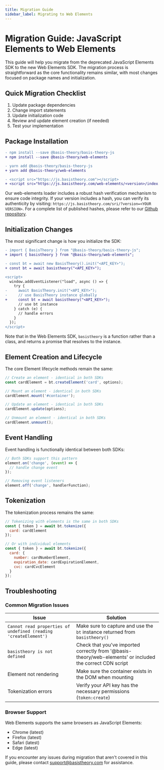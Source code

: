 ```yaml
---
title: Migration Guide
sidebar_label: Migrating to Web Elements
---
```



# Migration Guide: JavaScript Elements to Web Elements

This guide will help you migrate from the deprecated JavaScript Elements SDK to the new Web Elements SDK. The migration process is straightforward as the core functionality remains similar, with most changes focused on package names and initialization.

## Quick Migration Checklist

1. Update package dependencies
2. Change import statements
3. Update initialization code
4. Review and update element creation (if needed)
5. Test your implementation

## Package Installation

<Tabs className="bt-tabs" queryString="package-manager">
  <TabItem value="npm" label="npm">

```diff
- npm install --save @basis-theory/basis-theory-js
+ npm install --save @basis-theory/web-elements
```

  </TabItem>
  <TabItem value="yarn" label="yarn">

```diff
- yarn add @basis-theory/basis-theory-js
+ yarn add @basis-theory/web-elements
```

  </TabItem>
  <TabItem value="cdn" label="CDN">

```diff
- <script src="https://js.basistheory.com"></script>
+ <script src="https://js.basistheory.com/web-elements/<version>/index.js" integrity="<integrity>" crossorigin="anonymous"></script>

```

<Alert>Our web-elements loader includes a robust hash verification mechanism to ensure code integrity. If your version includes a hash, you can verify its authenticity by visiting: `https://js.basistheory.com/sri/?version=<YOUR VERSION>`. For a complete list of published hashes, please refer to our [Github repository](https://github.com/Basis-Theory/web-elements/blob/master/sri.json). </Alert>

  </TabItem>
</Tabs>

## Initialization Changes

The most significant change is how you initialize the SDK:

<Tabs className="bt-tabs" queryString="package-manager">
  <TabItem value="module" label="ES Module">

```diff
- import { BasisTheory } from "@basis-theory/basis-theory-js";
+ import { basistheory } from "@basis-theory/web-elements";

- const bt = await new BasisTheory().init("<API_KEY>");
+ const bt = await basistheory("<API_KEY>");
```

  </TabItem>
  <TabItem value="cdn" label="CDN">

```diff
<script>
  window.addEventListener("load", async () => {
    try {
-     await BasisTheory.init("<API_KEY>");
-     // use BasisTheory instance globally
+     const bt = await basistheory("<API_KEY>");
      // use bt instance
    } catch (e) {
      // handle errors
    }
  });
</script>
```

  </TabItem>
</Tabs>

<Alert type={Alerts.INFO}>Note that in the Web Elements SDK, <code>basistheory</code> is a function rather than a class, and returns a promise that resolves to the instance.</Alert>

## Element Creation and Lifecycle

The core Element lifecycle methods remain the same:

```javascript
// Create an element - identical in both SDKs
const cardElement = bt.createElement('card', options);

// Mount an element - identical in both SDKs
cardElement.mount('#container');

// Update an element - identical in both SDKs
cardElement.update(options);

// Unmount an element - identical in both SDKs
cardElement.unmount();
```

## Event Handling

Event handling is functionally identical between both SDKs:

```javascript
// Both SDKs support this pattern
element.on('change', (event) => {
  // handle change event
});

// Removing event listeners
element.off('change', handlerFunction);
```

## Tokenization

The tokenization process remains the same:

```javascript
// Tokenizing with elements is the same in both SDKs
const { token } = await bt.tokenize({
  card: cardElement
});

// Or with individual elements
const { token } = await bt.tokenize({
  card: {
    number: cardNumberElement,
    expiration_date: cardExpirationElement,
    cvc: cardCvcElement
  }
});
```

## Troubleshooting

### Common Migration Issues

| Issue | Solution |
|-------|----------|
| `Cannot read properties of undefined (reading 'createElement')` | Make sure to capture and use the `bt` instance returned from `basistheory()` |
| `basistheory is not defined` | Check that you've imported correctly from '@basis-theory/web-elements' or included the correct CDN script |
| Element not rendering | Make sure the container exists in the DOM when mounting |
| Tokenization errors | Verify your API key has the necessary permissions (`token:create`) |

### Browser Support

Web Elements supports the same browsers as JavaScript Elements:
- Chrome (latest)
- Firefox (latest)
- Safari (latest)
- Edge (latest)

<Alert type={Alerts.WARNING}>
If you encounter any issues during migration that aren't covered in this guide, please contact <a href="mailto:support@basistheory.com">support@basistheory.com</a> for assistance.
</Alert>